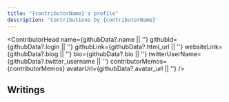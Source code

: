 ```yaml
---
title: "{contributorName}'s profile"
description: 'Contributions by {contributorName}'
---
```


<ContributorHead
    name={githubData?.name || ''}
    githubId={githubData?.login || ''}
    githubLink={githubData?.html_url || ''}
    websiteLink={githubData?.blog || ''}
    bio={githubData?.bio || ''}
    twitterUserName={githubData?.twitter_username || ''}
    contributorMemos={contributorMemos}
    avatarUrl={githubData?.avatar_url || ''}
/>

## Writings

<MemoVList data={contributorMemos} hideAuthors hideThumbnail showTags />
